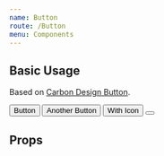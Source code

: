 ```yaml
---
name: Button
route: /Button
menu: Components
---
```



## Basic Usage

Based on [Carbon Design Button](https://www.carbondesignsystem.com/components/button/code).

<Playground>
  <Button>Button</Button>
  <Button>Another Button</Button>
  <Button icon="add">With Icon</Button>
  <Button icon="close--filled"></Button>
</Playground>

## Props

<Props of={Button} />
